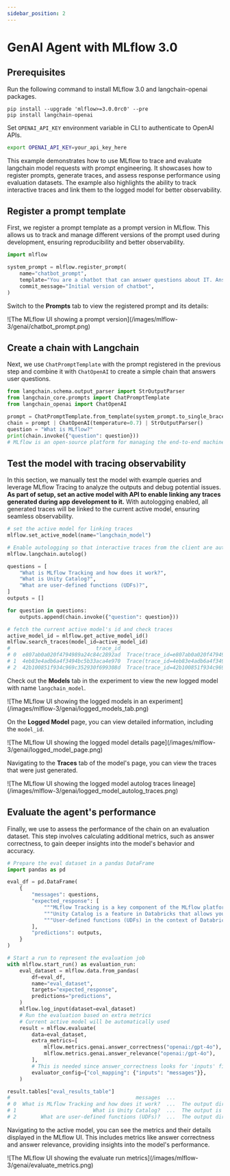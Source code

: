 ```yaml
---
sidebar_position: 2
---
```



# GenAI Agent with MLflow 3.0

## Prerequisites
Run the following command to install MLflow 3.0 and langchain-openai packages.
```
pip install --upgrade 'mlflow>=3.0.0rc0' --pre
pip install langchain-openai
```

Set `OPENAI_API_KEY` environment variable in CLI to authenticate to OpenAI APIs.
```bash
export OPENAI_API_KEY=your_api_key_here
```

This example demonstrates how to use MLflow to trace and evaluate langchain model requests with prompt engineering.
It showcases how to register prompts, generate traces, and assess response performance using evaluation datasets.
The example also highlights the ability to track interactive traces and link them to the logged model for better observability.

## Register a prompt template

First, we register a prompt template as a prompt version in MLflow. This allows us to track and manage different versions of the prompt used during development, ensuring reproducibility and better observability.

```python
import mlflow

system_prompt = mlflow.register_prompt(
    name="chatbot_prompt",
    template="You are a chatbot that can answer questions about IT. Answer this question: {{question}}",
    commit_message="Initial version of chatbot",
)
```
Switch to the **Prompts** tab to view the registered prompt and its details:

<div className="center-div" style={{ width: "100%" }}>
    ![The MLflow UI showing a prompt version](/images/mlflow-3/genai/chatbot_prompt.png)
</div>

## Create a chain with Langchain

Next, we use `ChatPromptTemplate` with the prompt registered in the previous step and combine it with `ChatOpenAI` to create a simple chain that answers user questions.

```python
from langchain.schema.output_parser import StrOutputParser
from langchain_core.prompts import ChatPromptTemplate
from langchain_openai import ChatOpenAI

prompt = ChatPromptTemplate.from_template(system_prompt.to_single_brace_format())
chain = prompt | ChatOpenAI(temperature=0.7) | StrOutputParser()
question = "What is MLflow?"
print(chain.invoke({"question": question}))
# MLflow is an open-source platform for managing the end-to-end machine learning lifecycle...
```

## Test the model with tracing observability

In this section, we manually test the model with example queries and leverage MLflow Tracing to analyze the outputs and debug potential issues.
**As part of setup, set an active model with <APILink fn="mlflow.set_active_model" /> API to enable linking any traces generated during app development to it.**
With autologging enabled, all generated traces will be linked to the current active model, ensuring seamless observability.

```python
# set the active model for linking traces
mlflow.set_active_model(name="langchain_model")

# Enable autologging so that interactive traces from the client are automatically linked to a LoggedModel
mlflow.langchain.autolog()

questions = [
    "What is MLflow Tracking and how does it work?",
    "What is Unity Catalog?",
    "What are user-defined functions (UDFs)?",
]
outputs = []

for question in questions:
    outputs.append(chain.invoke({"question": question}))

# fetch the current active model's id and check traces
active_model_id = mlflow.get_active_model_id()
mlflow.search_traces(model_id=active_model_id)
#                            trace_id                                             trace  ...  assessments                        request_id
# 0  e807ab0a020f4794989a24c84c2892ad  Trace(trace_id=e807ab0a020f4794989a24c84c2892ad)  ...           []  e807ab0a020f4794989a24c84c2892ad
# 1  4eb83e4adb6a4f3494bc5b33aca4e970  Trace(trace_id=4eb83e4adb6a4f3494bc5b33aca4e970)  ...           []  4eb83e4adb6a4f3494bc5b33aca4e970
# 2  42b100851f934c969c352930f699308d  Trace(trace_id=42b100851f934c969c352930f699308d)  ...           []  42b100851f934c969c352930f699308d
```

Check out the **Models** tab in the experiment to view the new logged model with name ``langchain_model``.

<div className="center-div" style={{ width: "100%" }}>
    ![The MLflow UI showing the logged models in an experiment](/images/mlflow-3/genai/logged_models_tab.png)
</div>

On the **Logged Model** page, you can view detailed information, including the `model_id`.

<div className="center-div" style={{ width: "100%" }}>
    ![The MLflow UI showing the logged model details page](/images/mlflow-3/genai/logged_model_page.png)
</div>

Navigating to the **Traces** tab of the model's page, you can view the traces that were just generated.

<div className="center-div" style={{ width: "100%" }}>
    ![The MLflow UI showing the logged model autolog traces lineage](/images/mlflow-3/genai/logged_model_autolog_traces.png)
</div>

## Evaluate the agent's performance

Finally, we use <APILink fn="mlflow.evaluate" /> to assess the performance of the chain on an evaluation dataset.
This step involves calculating additional metrics, such as answer correctness, to gain deeper insights into the model's behavior and accuracy.

```python
# Prepare the eval dataset in a pandas DataFrame
import pandas as pd

eval_df = pd.DataFrame(
    {
        "messages": questions,
        "expected_response": [
            """MLflow Tracking is a key component of the MLflow platform designed to record and manage machine learning experiments. It enables data scientists and engineers to log parameters, code versions, metrics, and artifacts in a systematic way, facilitating experiment tracking and reproducibility.\n\nHow It Works:\n\nAt the heart of MLflow Tracking is the concept of a run, which is an execution of a machine learning code. Each run can log the following:\n\nParameters: Input variables or hyperparameters used in the model (e.g., learning rate, number of trees). Metrics: Quantitative measures to evaluate the model's performance (e.g., accuracy, loss). Artifacts: Output files like models, datasets, or images generated during the run. Source Code: The version of the code or Git commit hash used. These logs are stored in a tracking server, which can be set up locally or on a remote server. The tracking server uses a backend storage (like a database or file system) to keep a record of all runs and their associated data.\n\n Users interact with MLflow Tracking through its APIs available in multiple languages (Python, R, Java, etc.). By invoking these APIs in the code, you can start and end runs, and log data as the experiment progresses. Additionally, MLflow offers autologging capabilities for popular machine learning libraries, automatically capturing relevant parameters and metrics without manual code changes.\n\nThe logged data can be visualized using the MLflow UI, a web-based interface that displays all experiments and runs. This UI allows you to compare runs side-by-side, filter results, and analyze performance metrics over time. It aids in identifying the best models and understanding the impact of different parameters.\n\nBy providing a structured way to record experiments, MLflow Tracking enhances collaboration among team members, ensures transparency, and makes it easier to reproduce results. It integrates seamlessly with other MLflow components like Projects and Model Registry, offering a comprehensive solution for managing the machine learning lifecycle.""",
            """Unity Catalog is a feature in Databricks that allows you to create a centralized inventory of your data assets, such as tables, views, and functions, and share them across different teams and projects. It enables easy discovery, collaboration, and reuse of data assets within your organization.\n\nWith Unity Catalog, you can:\n\n1. Create a single source of truth for your data assets: Unity Catalog acts as a central repository of all your data assets, making it easier to find and access the data you need.\n2. Improve collaboration: By providing a shared inventory of data assets, Unity Catalog enables data scientists, engineers, and other stakeholders to collaborate more effectively.\n3. Foster reuse of data assets: Unity Catalog encourages the reuse of existing data assets, reducing the need to create new assets from scratch and improving overall efficiency.\n4. Enhance data governance: Unity Catalog provides a clear view of data assets, enabling better data governance and compliance.\n\nUnity Catalog is particularly useful in large organizations where data is scattered across different teams, projects, and environments. It helps create a unified view of data assets, making it easier to work with data across different teams and projects.""",
            """User-defined functions (UDFs) in the context of Databricks and Apache Spark are custom functions that you can create to perform specific tasks on your data. These functions are written in a programming language such as Python, Java, Scala, or SQL, and can be used to extend the built-in functionality of Spark.\n\nUDFs can be used to perform complex data transformations, data cleaning, or to apply custom business logic to your data. Once defined, UDFs can be invoked in SQL queries or in DataFrame transformations, allowing you to reuse your custom logic across multiple queries and applications.\n\nTo use UDFs in Databricks, you first need to define them in a supported programming language, and then register them with the SparkSession. Once registered, UDFs can be used in SQL queries or DataFrame transformations like any other built-in function.\n\nHere\'s an example of how to define and register a UDF in Python:\n\n```python\nfrom pyspark.sql.functions import udf\nfrom pyspark.sql.types import IntegerType\n\n# Define the UDF function\ndef multiply_by_two(value):\n    return value * 2\n\n# Register the UDF with the SparkSession\nmultiply_udf = udf(multiply_by_two, IntegerType())\n\n# Use the UDF in a DataFrame transformation\ndata = spark.range(10)\nresult = data.withColumn("multiplied", multiply_udf(data.id))\nresult.show()\n```\n\nIn this example, we define a UDF called `multiply_by_two` that multiplies a given value by two. We then register this UDF with the SparkSession using the `udf` function, and use it in a DataFrame transformation to multiply the `id` column of a DataFrame by two.""",
        ],
        "predictions": outputs,
    }
)

# Start a run to represent the evaluation job
with mlflow.start_run() as evaluation_run:
    eval_dataset = mlflow.data.from_pandas(
        df=eval_df,
        name="eval_dataset",
        targets="expected_response",
        predictions="predictions",
    )
    mlflow.log_input(dataset=eval_dataset)
    # Run the evaluation based on extra metrics
    # Current active model will be automatically used
    result = mlflow.evaluate(
        data=eval_dataset,
        extra_metrics=[
            mlflow.metrics.genai.answer_correctness("openai:/gpt-4o"),
            mlflow.metrics.genai.answer_relevance("openai:/gpt-4o"),
        ],
        # This is needed since answer_correctness looks for 'inputs' field
        evaluator_config={"col_mapping": {"inputs": "messages"}},
    )

result.tables["eval_results_table"]
#                                         messages  ...                  answer_relevance/v1/justification
# 0  What is MLflow Tracking and how does it work?  ...  The output directly addresses the input questi...
# 1                         What is Unity Catalog?  ...  The output is completely irrelevant to the inp...
# 2        What are user-defined functions (UDFs)?  ...  The output directly addresses the input questi...
```
Navigating to the active model, you can see the metrics and their details displayed in the MLflow UI. This includes metrics like answer correctness and answer relevance, providing insights into the model's performance.

<div className="center-div" style={{ width: "100%" }}>
    ![The MLflow UI showing the evaluate run metrics](/images/mlflow-3/genai/evaluate_metrics.png)
</div>
